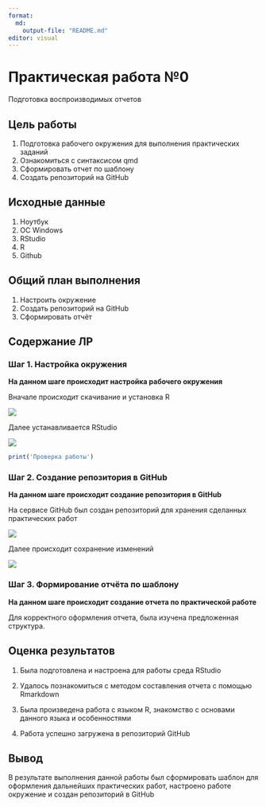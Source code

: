 ```yaml
---
format: 
  md:
    output-file: "README.md"
editor: visual
---
```


# Практическая работа №0

Подготовка воспроизводимых отчетов

## Цель работы

1.  Подготовка рабочего окружения для выполнения практических заданий
2.  Ознакомиться с синтаксисом qmd
3.  Сформировать отчет по шаблону
4.  Создать репозиторий на GitHub

## Исходные данные

1.  Ноутбук
2.  ОС Windows
3.  RStudio
4.  R
5.  Github

## Общий план выполнения

1.  Настроить окружение
2.  Создать репозиторий на GitHub
3.  Сформировать отчёт

## Содержание ЛР

### Шаг 1. Настройка окружения

**На данном шаге происходит настройка рабочего окружения**

Вначале происходит скачивание и установка R

![](images/R.png)

Далее устанавливается RStudio

![](images/RStudio.png)

```r
print('Проверка работы')
```

### Шаг 2. Создание репозитория в GitHub

**На данном шаге происходит создание репозитория в GitHub**

На сервисе GitHub был создан репозиторий для хранения сделанных практических работ

![](images/GitHub.png)

Далее происходит сохранение изменений

![](images/Commit.png)

### Шаг 3. Формирование отчёта по шаблону

**На данном шаге происходит создание отчета по практической работе**

Для корректного оформления отчета, была изучена предложенная структура.

## Оценка результатов

1.  Была подготовлена и настроена для работы среда RStudio

2.  Удалось познакомиться с методом составления отчета с помощью Rmarkdown

3.  Была произведена работа с языком R, знакомство с основами данного языка и особенностями

4.  Работа успешно загружена в репозиторий GitHub

## Вывод

В результате выполнения данной работы был сформировать шаблон для оформления дальнейших практических работ, настроено работе окружение и создан репозиторий в GitHub
